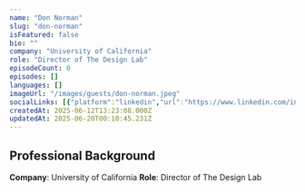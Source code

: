 ```yaml
---
name: "Don Norman"
slug: "don-norman"
isFeatured: false
bio: ""
company: "University of California"
role: "Director of The Design Lab"
episodeCount: 0
episodes: []
languages: []
imageUrl: "/images/guests/don-norman.jpeg"
socialLinks: [{"platform":"linkedin","url":"https://www.linkedin.com/in/donnorman/"}]
createdAt: 2025-06-12T13:23:08.000Z
updatedAt: 2025-06-20T00:10:45.231Z
---
```


## Professional Background

**Company**: University of California
**Role**: Director of The Design Lab
